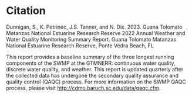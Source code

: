 # Citation {.unnumbered}

Dunnigan, S., K. Petrinec, J.S. Tanner, and N. Dix. 2023. Guana Tolomato Matanzas National Estuarine Research Reserve 2022 Annual Weather and Water Quality Monitoring Summary Report. Guana Tolomato Matanzas National Estuarine Research Reserve, Ponte Vedra Beach, FL

```{=openxml}
<w:p><w:r><w:br w:type="page"/></w:r></w:p>
```

::: callout-important
This report provides a baseline summary of the three longest running components of the SWMP at the GTMNERR: continuous water quality, discrete water quality, and weather. This report is updated quarterly after the collected data has undergone the secondary quality assurance and quality control (QAQC) process. For more information on the SWMP QAQC process, please visit <http://cdmo.baruch.sc.edu/data/qaqc.cfm>.
:::
